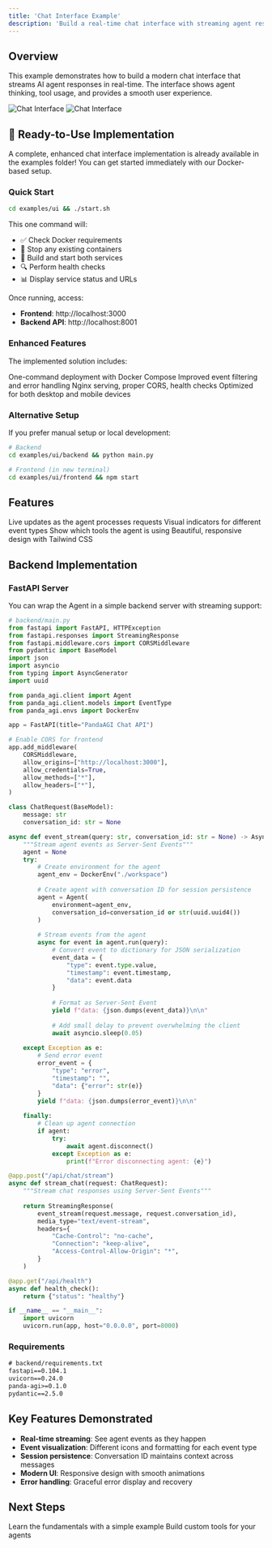 ```yaml
---
title: 'Chat Interface Example'
description: 'Build a real-time chat interface with streaming agent responses'
---
```


## Overview

This example demonstrates how to build a modern chat interface that streams AI agent responses in real-time. The interface shows agent thinking, tool usage, and provides a smooth user experience.

<img
  className="block dark:hidden"
  src="/images/chat_interface.png"
  alt="Chat Interface"
/>
<img
  className="hidden dark:block"
  src="/images/chat_interface.png"
  alt="Chat Interface"
/>

## 🚀 Ready-to-Use Implementation

A complete, enhanced chat interface implementation is already available in the examples folder! You can get started immediately with our Docker-based setup.

### Quick Start

```bash
cd examples/ui && ./start.sh
```

This one command will:
- ✅ Check Docker requirements  
- 🛑 Stop any existing containers
- 🔨 Build and start both services
- 🔍 Perform health checks
- 📊 Display service status and URLs

Once running, access:
- **Frontend**: http://localhost:3000
- **Backend API**: http://localhost:8001

### Enhanced Features

The implemented solution includes:

<CardGroup cols={2}>
  <Card
    title="Docker Integration"
    icon="docker"
  >
    One-command deployment with Docker Compose
  </Card>
  <Card
    title="Enhanced Event Handling"
    icon="gears"
  >
    Improved event filtering and error handling
  </Card>
  <Card
    title="Production Ready"
    icon="shield-check"
  >
    Nginx serving, proper CORS, health checks
  </Card>
  <Card
    title="Mobile Responsive"
    icon="mobile"
  >
    Optimized for both desktop and mobile devices
  </Card>
</CardGroup>

### Alternative Setup

If you prefer manual setup or local development:

```bash
# Backend
cd examples/ui/backend && python main.py

# Frontend (in new terminal)
cd examples/ui/frontend && npm start
```

## Features

<CardGroup cols={2}>
  <Card
    title="Real-time Streaming"
    icon="bolt"
  >
    Live updates as the agent processes requests
  </Card>
  <Card
    title="Event Visualization"
    icon="eye"
  >
    Visual indicators for different event types
  </Card>
  <Card
    title="Tool Tracking"
    icon="wrench"
  >
    Show which tools the agent is using
  </Card>
  <Card
    title="Modern UI"
    icon="palette"
  >
    Beautiful, responsive design with Tailwind CSS
  </Card>
</CardGroup>

## Backend Implementation

### FastAPI Server

You can wrap the Agent in a simple backend server with streaming support:

```python
# backend/main.py
from fastapi import FastAPI, HTTPException
from fastapi.responses import StreamingResponse
from fastapi.middleware.cors import CORSMiddleware
from pydantic import BaseModel
import json
import asyncio
from typing import AsyncGenerator
import uuid

from panda_agi.client import Agent
from panda_agi.client.models import EventType
from panda_agi.envs import DockerEnv

app = FastAPI(title="PandaAGI Chat API")

# Enable CORS for frontend
app.add_middleware(
    CORSMiddleware,
    allow_origins=["http://localhost:3000"],
    allow_credentials=True,
    allow_methods=["*"],
    allow_headers=["*"],
)

class ChatRequest(BaseModel):
    message: str
    conversation_id: str = None

async def event_stream(query: str, conversation_id: str = None) -> AsyncGenerator[str, None]:
    """Stream agent events as Server-Sent Events"""
    agent = None
    try:
        # Create environment for the agent
        agent_env = DockerEnv("./workspace")
        
        # Create agent with conversation ID for session persistence
        agent = Agent(
            environment=agent_env,
            conversation_id=conversation_id or str(uuid.uuid4())
        )
        
        # Stream events from the agent
        async for event in agent.run(query):
            # Convert event to dictionary for JSON serialization
            event_data = {
                "type": event.type.value,
                "timestamp": event.timestamp,
                "data": event.data
            }
            
            # Format as Server-Sent Event
            yield f"data: {json.dumps(event_data)}\n\n"
            
            # Add small delay to prevent overwhelming the client
            await asyncio.sleep(0.05)
            
    except Exception as e:
        # Send error event
        error_event = {
            "type": "error",
            "timestamp": "",
            "data": {"error": str(e)}
        }
        yield f"data: {json.dumps(error_event)}\n\n"
        
    finally:
        # Clean up agent connection
        if agent:
            try:
                await agent.disconnect()
            except Exception as e:
                print(f"Error disconnecting agent: {e}")

@app.post("/api/chat/stream")
async def stream_chat(request: ChatRequest):
    """Stream chat responses using Server-Sent Events"""
    
    return StreamingResponse(
        event_stream(request.message, request.conversation_id),
        media_type="text/event-stream",
        headers={
            "Cache-Control": "no-cache",
            "Connection": "keep-alive",
            "Access-Control-Allow-Origin": "*",
        }
    )

@app.get("/api/health")
async def health_check():
    return {"status": "healthy"}

if __name__ == "__main__":
    import uvicorn
    uvicorn.run(app, host="0.0.0.0", port=8000)
```

### Requirements

```txt
# backend/requirements.txt
fastapi==0.104.1
uvicorn==0.24.0
panda-agi>=0.1.0
pydantic==2.5.0
```


## Key Features Demonstrated

- **Real-time streaming**: See agent events as they happen
- **Event visualization**: Different icons and formatting for each event type
- **Session persistence**: Conversation ID maintains context across messages
- **Modern UI**: Responsive design with smooth animations
- **Error handling**: Graceful error display and recovery

## Next Steps

<CardGroup cols={2}>
  <Card
    title="Basic Usage Example"
    icon="play"
    href="/examples/basic-usage"
  >
    Learn the fundamentals with a simple example
  </Card>
  <Card
    title="Custom Tools Example"
    icon="wrench"
    href="/examples/custom-tools"
  >
    Build custom tools for your agents
  </Card>
</CardGroup> 